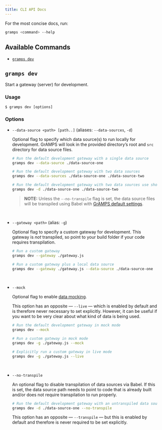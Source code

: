 ```yaml
---
title: CLI API Docs
---
```


<PageDescription>

For the most concise docs, run:

```bash
gramps <command> --help
```

## Available Commands
- [`gramps dev`](#gramps-dev)

</PageDescription>

## `gramps dev`

Start a gateway (server) for development.

### Usage


```
$ gramps dev [options]
```

### Options


 -  `--data-source <path> [path..]` (aliases: `--data-sources`, `-d`)

    Optional flag to specify which data source(s) to run locally for development. GrAMPS will look in the provided directory’s root and `src` directory for data source files.

    ```bash
    # Run the default development gateway with a single data source
    gramps dev --data-source ./data-source-one

    # Run the default development gateway with two data sources
    gramps dev --data-sources ./data-source-one ./data-source-two

    # Run the default development gateway with two data sources use shorthand
    gramps dev -d ./data-source-one ./data-source-two
    ```

    > **NOTE:** Unless the `--no-transpile` flag is set, the data source files will be transpiled using Babel with [GrAMPS default settings](https://github.com/gramps-graphql/gramps-cli/blob/master/.babelrc).

    <br />

 -  `--gateway <path>` (alias: `-g`)

    Optional flag to specify a custom gateway for development. This gateway is _not_ transpiled, so point to your build folder if your code requires transpilation.

    ```bash
    # Run a custom gateway
    gramps dev --gateway ./gateway.js

    # Run a custom gateway plus a local data source
    gramps dev --gateway ./gateway.js --data-source ./data-source-one
    ```

    <br />

 -  `--mock`

    Optional flag to enable [data mocking](https://www.apollographql.com/docs/graphql-tools/mocking.html).

    This option has an opposite — `--live` — which is enabled by default and is therefore never necessary to set explicitly. However, it can be useful if you want to be very clear about what kind of data is being used.

    ```bash
    # Run the default development gateway in mock mode
    gramps dev --mock

    # Run a custom gateway in mock mode
    gramps dev -g ./gateway.js --mock

    # Explicitly run a custom gateway in live mode
    gramps dev -g ./gateway.js --live
    ```

    <br />

 -  `--no-transpile`

    An optional flag to disable transpilation of data sources via Babel. If this is set, the data source path needs to point to code that is already built and/or does not require transpilation to run properly.

    ```bash
    # Run the default development gateway with an untranspiled data source
    gramps dev -d ./data-source-one --no-transpile
    ```

    This option has an opposite — `--transpile` — but this is enabled by default and therefore is never required to be set explicitly.
